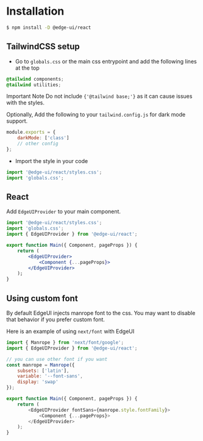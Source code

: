 
# Installation

```bash
$ npm install -D @edge-ui/react
```

## TailwindCSS setup

- Go to `globals.css` or the main css entrypoint and add the following lines at the top

```css
@tailwind components;
@tailwind utilities;
```

<Alert variant="destructive" className='mt-5'>
    <AlertCircle />
    <AlertTitle>Important Note</AlertTitle>
    <AlertDescription>
        Do not include <Code>{'@tailwind base;'}</Code> as it can cause issues with the styles.
    </AlertDescription>
</Alert>

Optionally, Add the following to your `tailwind.config.js` for dark mode support.

```js
module.exports = {
    darkMode: ['class']
    // other config
};
```

- Import the style in your code

```jsx
import '@edge-ui/react/styles.css';
import 'globals.css';
```

## React

Add `EdgeUIProvider` to your main component.

```jsx
import '@edge-ui/react/styles.css';
import 'globals.css';
import { EdgeUIProvider } from '@edge-ui/react';

export function Main({ Component, pageProps }) {
    return (
        <EdgeUIProvider>
            <Component {...pageProps}>
        </EdgeUIProvider>
    );
}
```

## Using custom font

By default EdgeUI injects manrope font to the css. You may want to disable that behavior if you prefer custom font.

Here is an example of using `next/font` with EdgeUI

```js
import { Manrope } from 'next/font/google';
import { EdgeUIProvider } from '@edge-ui/react';

// you can use other font if you want
const manrope = Manrope({
    subsets: ['latin'],
    variable: '--font-sans',
    display: 'swap'
});

export function Main({ Component, pageProps }) {
    return (
        <EdgeUIProvider fontSans={manrope.style.fontFamily}>
            <Component {...pageProps}>
        </EdgeUIProvider>
    );
}
```
